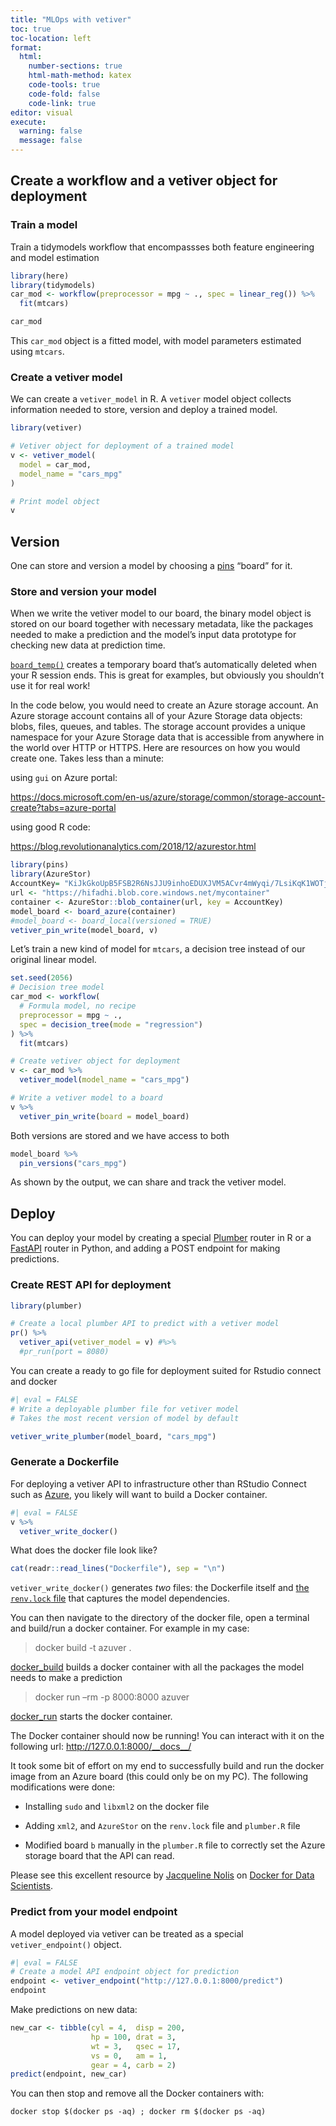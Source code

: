 ```yaml
---
title: "MLOps with vetiver"
toc: true
toc-location: left
format: 
  html:
    number-sections: true
    html-math-method: katex
    code-tools: true
    code-fold: false
    code-link: true
editor: visual
execute: 
  warning: false
  message: false
---
```


## Create a workflow and a vetiver object for deployment

### Train a model

Train a tidymodels workflow that encompassses both feature engineering and model estimation

```r
library(here)
library(tidymodels)
car_mod <- workflow(preprocessor = mpg ~ ., spec = linear_reg()) %>% 
  fit(mtcars)

car_mod
```

This `car_mod` object is a fitted model, with model parameters estimated using `mtcars`.

### Create a vetiver model

We can create a `vetiver_model` in R. A `vetiver` model object collects information needed to store, version and deploy a trained model.

```r
library(vetiver)

# Vetiver object for deployment of a trained model
v <- vetiver_model(
  model = car_mod,
  model_name = "cars_mpg"
)

# Print model object
v
```

## Version

One can store and version a model by choosing a [pins](https://pins.rstudio.com/) "board" for it.

### Store and version your model

When we write the vetiver model to our board, the binary model object is stored on our board together with necessary metadata, like the packages needed to make a prediction and the model's input data prototype for checking new data at prediction time.

::: callout-note
[`board_temp()`](https://pins.rstudio.com/reference/board_folder.html) creates a temporary board that's automatically deleted when your R session ends. This is great for examples, but obviously you shouldn't use it for real work!
:::

In the code below, you would need to create an Azure storage account. An Azure storage account contains all of your Azure Storage data objects: blobs, files, queues, and tables. The storage account provides a unique namespace for your Azure Storage data that is accessible from anywhere in the world over HTTP or HTTPS. Here are resources on how you would create one. Takes less than a minute:

::: callout-tip
using `gui` on Azure portal:

<https://docs.microsoft.com/en-us/azure/storage/common/storage-account-create?tabs=azure-portal>

using good R code:

<https://blog.revolutionanalytics.com/2018/12/azurestor.html>
:::

```r
library(pins)
library(AzureStor)
AccountKey= "KiJkGkoUpB5FSB2R6NsJJU9inhoEDUXJVM5ACvr4mWyqi/7LsiKqK1WOTjkX+YLoH6awXkHUXELd+AStt5b3qQ=="
url <- "https://hifadhi.blob.core.windows.net/mycontainer"
container <- AzureStor::blob_container(url, key = AccountKey)
model_board <- board_azure(container)
#model_board <- board_local(versioned = TRUE)
vetiver_pin_write(model_board, v)
```

Let's train a new kind of model for `mtcars`, a decision tree instead of our original linear model.

```r
set.seed(2056)
# Decision tree model
car_mod <- workflow(
  # Formula model, no recipe
  preprocessor = mpg ~ .,
  spec = decision_tree(mode = "regression")
) %>% 
  fit(mtcars)

# Create vetiver object for deployment
v <- car_mod %>% 
  vetiver_model(model_name = "cars_mpg")

# Write a vetiver model to a board
v %>% 
  vetiver_pin_write(board = model_board)
```

Both versions are stored and we have access to both

```r
model_board %>% 
  pin_versions("cars_mpg")
```

As shown by the output, we can share and track the vetiver model.

## Deploy

You can deploy your model by creating a special [Plumber](https://www.rplumber.io/) router in R or a [FastAPI](https://fastapi.tiangolo.com/) router in Python, and adding a POST endpoint for making predictions.

### Create REST API for deployment

```r
library(plumber)

# Create a local plumber API to predict with a vetiver model
pr() %>% 
  vetiver_api(vetiver_model = v) #%>%
  #pr_run(port = 8080)
```

You can create a ready to go file for deployment suited for Rstudio connect and docker

```r
#| eval = FALSE
# Write a deployable plumber file for vetiver model
# Takes the most recent version of model by default

vetiver_write_plumber(model_board, "cars_mpg") 
```

### Generate a Dockerfile

For deploying a vetiver API to infrastructure other than RStudio Connect such as [Azure](https://docs.microsoft.com/en-us/azure/container-instances/container-instances-quickstart), you likely will want to build a Docker container.

```r
#| eval = FALSE
v %>% 
  vetiver_write_docker()
```

What does the docker file look like?

```r
cat(readr::read_lines("Dockerfile"), sep = "\n")
```

`vetiver_write_docker()` generates *two* files: the Dockerfile itself and [the `renv.lock` file](https://rstudio.github.io/renv/articles/lockfile.html) that captures the model dependencies.

::: callout-note
You can then navigate to the directory of the docker file, open a terminal and build/run a docker container. For example in my case:

> docker build -t azuver .

[docker_build](https://docs.docker.com/engine/reference/commandline/build/) builds a docker container with all the packages the model needs to make a prediction

> docker run --rm -p 8000:8000 azuver

[docker_run](https://docs.docker.com/engine/reference/commandline/run/) starts the docker container.
:::

The Docker container should now be running! You can interact with it on the following url: <http://127.0.0.1:8000/__docs__/>

::: callout-tip
It took some bit of effort on my end to successfully build and run the docker image from an Azure board (this could only be on my PC). The following modifications were done:

-   Installing `sudo` and `libxml2` on the docker file

-   Adding `xml2`, and `AzureStor` on the `renv.lock` file and `plumber.R` file

-   Modified board `b` manually in the `plumber.R` file to correctly set the Azure storage board that the API can read.

Please see this excellent resource by [Jacqueline Nolis](https://twitter.com/skyetetra) on [Docker for Data Scientists](https://www.youtube.com/watch?v=2YMu9bzDJbY).
:::

### Predict from your model endpoint

A model deployed via vetiver can be treated as a special `vetiver_endpoint()` object.

```r
#| eval = FALSE
# Create a model API endpoint object for prediction
endpoint <- vetiver_endpoint("http://127.0.0.1:8000/predict")
endpoint
```

Make predictions on new data:

```r
new_car <- tibble(cyl = 4,  disp = 200, 
                  hp = 100, drat = 3,
                  wt = 3,   qsec = 17, 
                  vs = 0,   am = 1,
                  gear = 4, carb = 2)
predict(endpoint, new_car)
```

You can then stop and remove all the Docker containers with:

    docker stop $(docker ps -aq) ; docker rm $(docker ps -aq)
